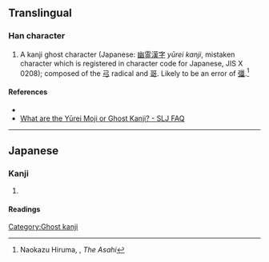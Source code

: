 {{character info/new}}
==Translingual==

===Han character===
{{Han char|rn=57|rad=弓|as=10|sn=13|four=|canj=NMRR|ids=⿰弓哥}}

# A kanji ghost character (Japanese: [[w:ja:幽霊漢字|幽霊漢字]] ''yūrei kanji'', mistaken character which is registered in character code for Japanese, JIS X 0208); composed of the [[弓]] radical and [[哥]]. Likely to be an error of [[彊]].<ref>Naokazu Hiruma, [http://www.asahi.com/special/kotoba/archive2015/moji/2011082400019.html {{lang|ja|大正十二年の幽霊文字}}], ''The Asahi''</ref>

====References====
* {{Han ref|kx=0360.301|hdz=21001.051|uh=5F41|ud=24385}}
* [http://www.sljfaq.org/afaq/yuureimoji.html What are the Yūrei Moji or Ghost Kanji? - SLJ FAQ]
<references />

----

==Japanese==

===Kanji===
{{ja-kanji|grade=|rs=弓10}}

# {{defn|lang=ja|sort=弓10}}

====Readings====
{{ja-readings
|kanyoon=せい, か
}}

[[Category:Ghost kanji]]